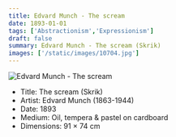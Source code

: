 ```yaml
---
title: Edvard Munch - The scream
date: 1893-01-01
tags: ['Abstractionism','Expressionism']
draft: false
summary: Edvard Munch - The scream (Skrik)
images: ['/static/images/10704.jpg']
---
```


![Edvard Munch - The scream](/static/images/10704.jpg)

* Title: The scream (Skrik)
* Artist: Edvard Munch (1863-1944)
* Date: 1893
* Medium: Oil, tempera & pastel on cardboard
* Dimensions: 91 × 74 cm



